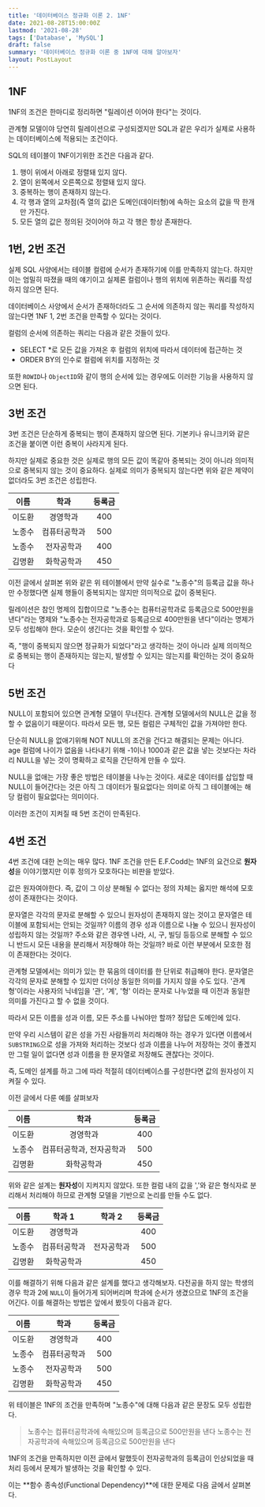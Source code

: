 ```yaml
---
title: '데이터베이스 정규화 이론 2. 1NF'
date: 2021-08-28T15:00:00Z
lastmod: '2021-08-28'
tags: ['Database', 'MySQL']
draft: false
summary: '데이터베이스 정규화 이론 중 1NF에 대해 알아보자'
layout: PostLayout
---
```


<TOCInline toc={props.toc} toHeading={2} />

## 1NF

1NF의 조건은 한마디로 정리하면 "릴레이션 이어야 한다"는 것이다.

관계형 모델이야 당연히 릴레이션으로 구성되겠지만 SQL과 같은 우리가 실제로 사용하는 데이터베이스에 적용되는 조건이다.

SQL의 테이블이 1NF이기위한 조건은 다음과 같다.

1. 행이 위에서 아래로 정렬돼 있지 않다.
2. 열이 왼쪽에서 오른쪽으로 정렬돼 있지 않다.
3. 중복하는 행이 존재하지 않는다.
4. 각 행과 열의 교차점(즉 열의 값)은 도메인(데이터형)에 속하는 요소의 값을 딱 한개만 가진다.
5. 모든 열의 값은 정의된 것이어야 하고 각 행은 항상 존재한다.

## 1번, 2번 조건

실제 SQL 사양에서는 테이블 컬럼에 순서가 존재하기에 이를 만족하지 않는다. 하지만 이는 엄밀히 따졌을 때의 얘기이고 실제론 컬럼이나 행의 위치에 위존하는 쿼리를 작성하지 않으면 된다.

데이터베이스 사양에서 순서가 존재하더라도 그 순서에 의존하지 않는 쿼리를 작성하지 않는다면 1NF 1, 2번 조건을 만족할 수 있다는 것이다.

컬럼의 순서에 의존하는 쿼리는 다음과 같은 것들이 있다.

* SELECT *로 모든 값을 가져온 후 컬럼의 위치에 따라서 데이터에 접근하는 것
* ORDER BY의 인수로 컬럼에 위치를 지정하는 것

또한 `ROWID`나 `ObjectID`와 같이 행의 순서에 있는 경우에도 이러한 기능을 사용하지 않으면 된다.

## 3번 조건

3번 조건은 단순하게 중복되는 행이 존재하지 않으면 된다. 기본키나 유니크키와 같은 조건을 붙이면 이런 중복이 사라지게 된다.

하지만 실제로 중요한 것은 실제로 행의 모든 값이 똑같아 중복되는 것이 아니라 의미적으로 중복되지 않는 것이 중요하다. 실제로 의미가 중복되지 않는다면 위와 같은 제약이 없더라도 3번 조건은 성립한다.

|  이름  |     학과     | 등록금 |
| :----: | :----------: | :----: |
| 이도환 |   경영학과   |  400   |
| 노종수 | 컴퓨터공학과 |  500   |
| 노종수 |  전자공학과  |  400   |
| 김명환 |  화학공학과  |  450   |

이전 글에서 살펴본 위와 같은 위 테이블에서 만약 실수로 "노종수"의 등록금 값을 하나만 수정했다면 실제 행들이 중복되지는 않지만 의미적으로 값이 중복된다.

릴레이션은 참인 명제의 집합이므로 "노종수는 컴퓨터공학과로 등록금으로 500만원을 낸다"라는 명제와 "노종수는 전자공학과로 등록금으로 400만원을 낸다"이라는 명제가 모두 성립해야 한다. 모순이 생긴다는 것을 확인할 수 있다.

즉, "행이 중복되지 않으면 정규화가 되었다"라고 생각하는 것이 아니라 실제 의미적으로 중복되는 행이 존재하지는 않는지, 발생할 수 있지는 않는지를 확인하는 것이 중요하다

## 5번 조건

NULL이 포함되어 있으면 관계형 모델이 무너진다. 관계형 모델에서의 NULL은 값을 정할 수 없음이기 때문이다. 따라서 모든 행, 모든 컬럼은 구체적인 값을 가져야만 한다.

단순히 NULL을 없애기위해 NOT NULL의 조건을 건다고 해결되는 문제는 아니다. age 컬럼에 나이가 없음을 나타내기 위해 -1이나 1000과 같은 값을 넣는 것보다는 차라리 NULL을 넣는 것이 명확하고 로직을 간단하게 만들 수 있다.

NULL을 없애는 가장 좋은 방법은 테이블을 나누는 것이다. 새로운 데이터를 삽입할 때 NULL이 들어간다는 것은 아직 그 데이터가 필요없다는 의미로 아직 그 테이블에는 해당 컬럼이 필요없다는 의미이다.

이러한 조건이 지켜질 때 5번 조건이 만족된다.

## 4번 조건

4번 조건에 대한 논의는 매우 많다. 1NF 조건을 만든 E.F.Codd는 1NF의 요건으로 **원자성**을 이야기했지만 이후 정의가 모호하다는 비판을 받았다.

값은 원자여야한다. 즉, 값이 그 이상 분해될 수 없다는 정의 자체는 옳지만 해석에 모호성이 존재한다는 것이다.

문자열은 각각의 문자로 분해할 수 있으니 원자성이 존재하지 않는 것이고 문자열은 테이블에 포함되서는 안되는 것일까? 이름의 경우 성과 이름으로 나눌 수 있으니 원자성이 성립하지 않는 것일까?
주소와 같은 경우엔 나라, 시, 구, 빌딩 등등으로 분해할 수 있으니 반드시 모든 내용을 분리해서 저장해야 하는 것일까?
바로 이런 부분에서 모호한 점이 존재한다는 것이다.

관계형 모델에서는 의미가 있는 한 묶음의 데이터를 한 단위로 취급해야 한다. 문자열은 각각의 문자로 분해할 수 있지만 더이상 동일한 의미를 가지지 않을 수도 있다. '관계형'이라는 사용자의 닉네임을 '관', '계', '형' 이라는 문자로 나누었을 때 이전과 동일한 의미를 가진다고 할 수 없을 것이다.

따라서 모든 이름을 성과 이름, 모든 주소를 나눠야만 할까? 정답은 도메인에 있다.

만약 우리 시스템이 같은 성을 가진 사람들끼리 처리해야 하는 경우가 있다면 이름에서 `SUBSTRING`으로 성을 가져와 처리하는 것보다 성과 이름을 나누어 저장하는 것이 좋겠지만 그럴 일이 없다면 성과 이름을 한 문자열로 저장해도 괜찮다는 것이다.

즉, 도메인 설계를 하고 그에 따라 적절히 데이터베이스를 구성한다면 값의 원자성이 지켜질 수 있다.

이전 글에서 다룬 예를 살펴보자

|  이름  |           학과           | 등록금 |
| :----: | :----------------------: | :----: |
| 이도환 |         경영학과         |  400   |
| 노종수 | 컴퓨터공학과, 전자공학과 |  500   |
| 김명환 |        화학공학과        |  450   |

위와 같은 설계는 **원자성**이 지켜지지 않았다. 또한 컬럼 내의 값을 ','와 같은 형식자로 분리해서 처리해야 하므로 관계형 모델을 기반으로 논리를 만들 수도 없다.

|  이름  |    학과 1    |   학과 2   | 등록금 |
| :----: | :----------: | :--------: | :----: |
| 이도환 |   경영학과   |            |  400   |
| 노종수 | 컴퓨터공학과 | 전자공학과 |  500   |
| 김명환 |  화학공학과  |            |  450   |

이를 해결하기 위해 다음과 같은 설계를 했다고 생각해보자. 다전공을 하지 않는 학생의 경우 학과 2에 `NULL`이 들어가게 되어버리며 학과에 순서가 생겼으므로 1NF의 조건을 어긴다. 이를 해결하는 방법은 앞에서 봤듯이 다음과 같다.

|  이름  |     학과     | 등록금 |
| :----: | :----------: | :----: |
| 이도환 |   경영학과   |  400   |
| 노종수 | 컴퓨터공학과 |  500   |
| 노종수 |  전자공학과  |  500   |
| 김명환 |  화학공학과  |  450   |

위 테이블은 1NF의 조건을 만족하며 "노종수"에 대해 다음과 같은 문장도 모두 성립한다.

> 노종수는 컴퓨터공학과에 속해있으며 등록금으로 500만원을 낸다
> 노종수는 전자공학과에 속해있으며 등록금으로 500만원을 낸다

1NF의 조건을 만족하지만 이전 글에서 말했듯이 전자공학과의 등록금이 인상되었을 때 처리 등에서 문제가 발생하는 것을 확인할 수 있다.

이는 **함수 종속성(Functional Dependency)**에 대한 문제로 다음 글에서 살펴본다.

